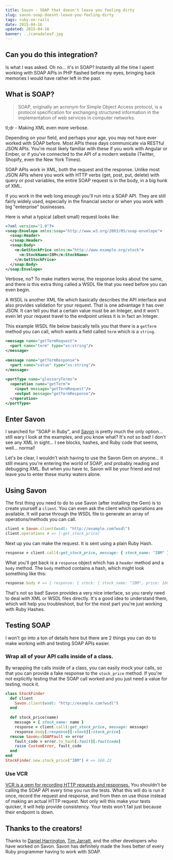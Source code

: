 ```yaml
---
title: Savon - SOAP that doesn't leave you feeling dirty
slug: savon-soap-doesnt-leave-you-feeling-dirty
tags: ruby-on-rails
date: 2015-04-16
updated: 2015-04-16
banner: ../canadaleaf.jpg
---
```


## Can you do this integration? 
 
Is what I was asked. Oh no... it's in SOAP? Instantly all the time I spent working with SOAP APIs in PHP flashed before my eyes, bringing back memories I would have rather left in the past. 
 
## What is SOAP? 
 
> SOAP, originally an acronym for Simple Object Access protocol, is a protocol specification for exchanging structured information in the implementation of web services in computer networks. 
 
tl;dr - Making XML even more verbose. 
 
Depending on your field, and perhaps your age, you may not have ever worked with SOAP before. Most APIs these days communicate via RESTful JSON APIs. You're most likely familiar with these if you work with Angular or Ember, or if you've connected to the API of a modern website (Twitter, Shopify, even the New York Times). 
 
SOAP APIs work in XML, both the request and the response. Unlike most JSON APIs where you work with HTTP verbs (get, post, put, delete) with query or post variables, the entire SOAP request is in the body, in a big hunk of XML. 
 
If you work in the web long enough you'll run into a SOAP API. They are still fairly widely used, especially in the financial sector or when you work with big "enterprise" businesses. 
 
Here is what a typical (albeit small) request looks like: 
 
```xml 
<?xml version="1.0"?> 
<soap:Envelope xmlns:soap="http://www.w3.org/2003/05/soap-envelope"> 
  <soap:Header> 
  </soap:Header> 
  <soap:Body> 
    <m:GetStockPrice xmlns:m="http://www.example.org/stock"> 
      <m:StockName>IBM</m:StockName> 
    </m:GetStockPrice> 
  </soap:Body> 
</soap:Envelope> 
``` 
 
Verbose, no? To make matters worse, the response looks about the same, and there is this extra thing called a WSDL file that you need before you can even begin. 
 
A WSDL is another XML file which basically describes the API interface and also provides validation for your request. That is one advantage it has over JSON. It can tell you that a certain value must be an Integer, and it won't even let your request travel to the endpoint unless it is in fact an Integer. 
 
This example WSDL file below basically tells you that there is a `getTerm` method you can call, which wants a field called `term` which is a `string`. 
 
```xml 
<message name="getTermRequest"> 
  <part name="term" type="xs:string"/> 
</message> 
 
<message name="getTermResponse"> 
  <part name="value" type="xs:string"/> 
</message> 
 
<portType name="glossaryTerms"> 
  <operation name="getTerm"> 
    <input message="getTermRequest"/> 
    <output message="getTermResponse"/> 
  </operation> 
</portType> 
``` 
 
## Enter Savon 
 
I searched for "SOAP in Ruby", and [Savon](http://savonrb.com) is pretty much the only option... still wary I look at the examples, and you know what? It's not so bad! I don't see any XML in sight... I see blocks, hashes, and Ruby code that seems, well... normal! 
 
Let's be clear, I wouldn't wish having to use the Savon Gem on anyone... it still means you're entering the world of SOAP, and probably reading and debugging XML. But when you have to, Savon will be your friend and not leave you to enter these murky waters alone. 
 
## Using Savon 
 
The first thing you need to do to use Savon (after installing the Gem) is to create yourself a `client`. You can even ask the client which operations are available. It will parse through the WSDL file to generate an array of operations/methods you can call. 
 
```ruby 
client = Savon.client(wsdl: "http://example.com?wsdl") 
client.operations # => [:get_stock_price] 
``` 
 
Next up you can make the request. It is sent using a plain Ruby Hash. 
 
```ruby 
response = client.call(:get_stock_price, message: { stock_name: "IBM" }) 
``` 
 
What you'll get back is a `response` object which has a `header` method and a `body` method. The `body` method contains a hash, which might look something like this: 
 
```ruby 
response.body # => { response: { stock: { stock_name: "IBM", price: 160.22 } } } 
``` 
 
That's not so bad! Savon provides a very nice interface, so you rarely need to deal with XML or WSDL files directly. It's a good idea to understand them, which will help you troubleshoot, but for the most part you're just working with Ruby Hashes. 
 
## Testing SOAP 
 
I won't go into a ton of details here but there are 2 things you can do to make working with and testing SOAP APIs easier. 
 
### Wrap all of your API calls inside of a class. 
 
By wrapping the calls inside of a class, you can easily mock your calls, so that you can provide a fake response to the `stock_price` method. If you're not explicitly testing that the SOAP call worked and you just need a value for testing, mock it. 
 
```ruby 
class StockFinder 
  def client 
    Savon.client(wsdl: "http://example.com?wsdl") 
  end 
 
  def stock_price(name) 
    message = { stock_name: name } 
    response = client.call(:get_stock_price, message: message) 
    response.body[:response][:stock][:stock_price] 
  rescue Savon::SOAPFault => error 
    fault_code = error.to_hash[:fault][:faultcode] 
    raise CustomError, fault_code 
  end 
end 
StockFinder.new.stock_price("IBM") # => 160.22 
``` 
 
### Use VCR 
 
[VCR is a gem for recording HTTP requests and responses.](https://github.com/vcr/vcr) You shouldn't be calling the SOAP API every time you run the tests. What this will do is run it once, record the request and response, and from then on use those instead of making an actual HTTP request. Not only will this make your tests quicker, it will help provide consistency. Your tests won't fail just because their endpoint is down. 
 
## Thanks to the creators! 
 
Thanks to [Daniel Harrington](https://github.com/rubiii), [Tim Jarratt](https://github.com/tjarratt), and the other developers who have worked on Savon. Savon has definitely made the lives better of every Ruby programmer having to work with SOAP.
